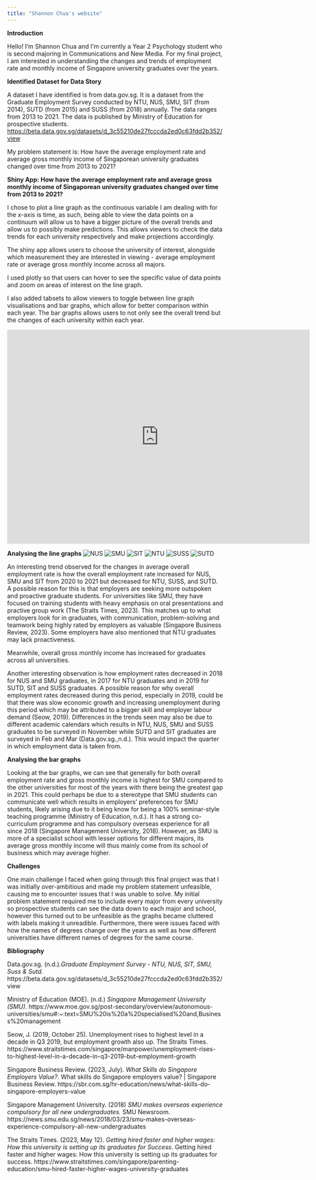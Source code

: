 ```yaml
---
title: "Shannon Chua's website"
---
```


**Introduction**

Hello! I'm Shannon Chua and I'm currently a Year 2 Psychology student who is second majoring in Communications and New Media. For my final project, I am interested in understanding the changes and trends of employment rate and monthly income of Singapore university graduates over the years.

**Identified Dataset for Data Story**

A dataset I have identified is from data.gov.sg. It is a dataset from the Graduate Employment Survey conducted by NTU, NUS, SMU, SIT (from 2014), SUTD (from 2015) and SUSS (from 2018) annually. The data ranges from 2013 to 2021. The data is published by Ministry of Education for prospective students.
<https://beta.data.gov.sg/datasets/d_3c55210de27fcccda2ed0c63fdd2b352/view>

My problem statement is: How have the average employment rate and average gross monthly income of Singaporean university graduates changed over time from 2013 to 2021?

**Shiny App: How have the average employment rate and average gross monthly income of Singaporean university graduates changed over time from 2013 to 2021?**

I chose to plot a line graph as the continuous variable I am dealing with for the x-axis is time, as such, being able to view the data points on a continuum will allow us to have a bigger picture of the overall trends and allow us to possibly make predictions. This allows viewers to check the data trends for each university respectively and make projections accordingly.

The shiny app allows users to choose the university of interest, alongside which measurement they are interested in viewing - average employment rate or average gross monthly income across all majors.

I used plotly so that users can hover to see the specific value of data points and zoom on areas of interest on the line graph.

I also added tabsets to allow viewers to toggle between line graph visualisations and bar graphs, which allow for better comparison within each year. The bar graphs allows users to not only see the overall trend but the changes of each university within each year.

```{=html}
<iframe height="500" width="140%" frameborder="no" src="https://shancxr.shinyapps.io/sample_app_2207/"> </iframe>
```

**Analysing the line graphs**
![NUS](/images/oerlinenus.png)
![SMU](/images/oerlinesmu.png)
![SIT](/images/oerlinesit.png)
![NTU](/images/oerlinentu.png)
![SUSS](/images/oerlinesuss.png)
![SUTD](/images/oerlinesutd.png)

An interesting trend observed for the changes in average overall employment rate is how the overall employment rate increased for NUS, SMU and SIT from 2020 to 2021 but decreased for NTU, SUSS, and SUTD. A possible reason for this is that employers are seeking more outspoken and proactive graduate students. For universities like SMU, they have focused on training students with heavy emphasis on oral presentations and practive group work (The Straits Times, 2023). This matches up to what employers look for in graduates, with communication, problem-solving and teamwork being highly rated by employers as valuable (Singapore Business Review, 2023). Some employers have also mentioned that NTU graduates may lack proactiveness.

Meanwhile, overall gross monthly income has increased for graduates across all universities.

Another interesting observation is how employment rates decreased in 2018 for NUS and SMU graduates, in 2017 for NTU graduates and in 2019 for SUTD, SIT and SUSS graduates. A possible reason for why overall employment rates decreased during this period, especially in 2019, could be that there was slow economic growth and increasing unemployment during this period which may be attributed to a bigger skill and employer labour demand (Seow, 2019). Differences in the trends seen may also be due to different academic calendars which results in NTU, NUS, SMU and SUSS graduates to be surveyed in November while SUTD and SIT graduates are surveyed in Feb and Mar (Data.gov.sg.,n.d.). This would impact the quarter in which employment data is taken from.



**Analysing the bar graphs**

Looking at the bar graphs, we can see that generally for both overall employment rate and gross monthly income is highest for SMU compared to the other universities for most of the years with there being the greatest gap in 2021. This could perhaps be due to a stereotype that SMU students can communicate well which results in employers' preferences for SMU students, likely arising due to it being know for being a 100% seminar-style teaching programme (Ministry of Education, n.d.). It has a strong co-curriculum programme and has compulsory overseas experience for all since 2018 (Singapore Management University, 2018). However, as SMU is more of a specialist school with lesser options for different majors, its average gross monthly income will thus mainly come from its school of business which may average higher.

**Challenges**

One main challenge I faced when going through this final project was that I was initially over-ambitious and made my problem statement unfeasible, causing me to encounter issues that I was unable to solve. My initial problem statement required me to include every major from every university so prospective students can see the data down to each major and school, however this turned out to be unfeasible as the graphs became cluttered with labels making it unreadible. Furthermore, there were issues faced with how the names of degrees change over the years as well as how different universities have different names of degrees for the same course. 

**Bibliography**

Data.gov.sg. (n.d.).*Graduate Employment Survey - NTU, NUS, SIT, SMU, Suss & Sutd.* https://beta.data.gov.sg/datasets/d_3c55210de27fcccda2ed0c63fdd2b352/view 

Ministry of Education (MOE). (n.d.) *Singapore Management University (SMU).*  https://www.moe.gov.sg/post-secondary/overview/autonomous-universities/smu#:~:text=SMU%20is%20a%20specialised%20and,Business%20management 

Seow, J. (2019, October 25). Unemployment rises to highest level in a decade in Q3 2019, but employment growth also up. The Straits Times. https://www.straitstimes.com/singapore/manpower/unemployment-rises-to-highest-level-in-a-decade-in-q3-2019-but-employment-growth 

Singapore Business Review. (2023, July). *What Skills do Singapore Employers Value?*. What skills do Singapore employers value? \| Singapore Business Review. https://sbr.com.sg/hr-education/news/what-skills-do-singapore-employers-value

Singapore Management University. (2018) *SMU makes overseas experience compulsory for all new undergraduates.* SMU Newsroom. https://news.smu.edu.sg/news/2018/03/23/smu-makes-overseas-experience-compulsory-all-new-undergraduates

The Straits Times. (2023, May 12). *Getting hired faster and higher wages: How this university is setting up its graduates for Success*. Getting hired faster and higher wages: How this university is setting up its graduates for success. https://www.straitstimes.com/singapore/parenting-education/smu-hired-faster-higher-wages-university-graduates
